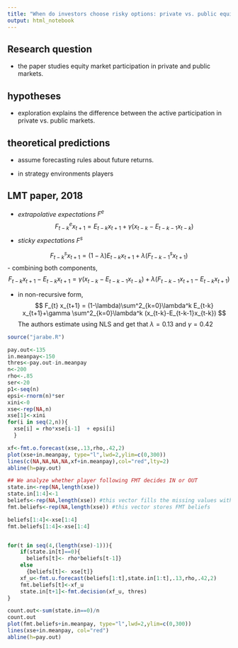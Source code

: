 ```yaml
---
title: "When do investors choose risky options: private vs. public equity? A laboratory experiment."
output: html_notebook
---
```


## Research question
- the paper studies equity market participation in private and public markets. 

## hypotheses 

- exploration explains the difference between the active participation in private vs. public markets. 

## theoretical predictions

- assume forecasting rules about future returns. 

- in strategy environments players 


## LMT paper, 2018
- *extrapolative expectations* $F^e$
$$
F^e_{t-k} x_{t+1} = E_{t-k} x_{t+1} + \gamma (x_{t-k}-E_{t-k-1} x_{t-k})
$$
- *sticky expectations* $F^s$

$$
F^s_{t-k} x_{t+1} = (1-\lambda) E_{t-k} x_{t+1} + \lambda (F^s_{t-k-1} x_{t+1})
$$
- combining both components, 
$$
F_{t-k} x_{t+1} - E_{t-k} x_{t+1}  = \gamma (x_{t-k}-E_{t-k-1} x_{t-k}) + \lambda (F_{t-k-1} x_{t+1} - E_{t-k} x_{t+1})
$$

- in non-recursive form, 
$$
F_{t} x_{t+1} = (1-\lambda)\sum^2_{k=0}\lambda^k E_{t-k} x_{t+1}+\gamma \sum^2_{k=0}\lambda^k (x_{t-k}-E_{t-k-1}x_{t-k})
$$
The authors estimate using NLS and get that $\lambda=0.13$ and $\gamma=0.42$

```r
source("jarabe.R")

pay.out<-135
in.meanpay<-150
thres<-pay.out-in.meanpay
n<-200
rho<-.85
ser<-20
p1<-seq(n)
epsi<-rnorm(n)*ser
xini<-0
xse<-rep(NA,n)
xse[1]<-xini
for(i in seq(2,n)){
  xse[i] = rho*xse[i-1]  + epsi[i]
  }

xf<-fmt.o.forecast(xse,.13,rho,.42,2)
plot(xse+in.meanpay, type="l",lwd=2,ylim=c(0,300))
lines(c(NA,NA,NA,NA,xf+in.meanpay),col="red",lty=2)
abline(h=pay.out)

## We analyze whether player following FMT decides IN or OUT
state.in<-rep(NA,length(xse))
state.in[1:4]<-1
beliefs<-rep(NA,length(xse)) #this vector fills the missing values with the RE belief 
fmt.beliefs<-rep(NA,length(xse)) #this vector stores FMT beliefs

beliefs[1:4]<-xse[1:4]
fmt.beliefs[1:4]<-xse[1:4]


for(t in seq(4,(length(xse)-1))){
    if(state.in[t]==0){
      beliefs[t]<- rho*beliefs[t-1]}
    else
      {beliefs[t]<- xse[t]}
    xf_u<-fmt.u.forecast(beliefs[1:t],state.in[1:t],.13,rho,.42,2)
    fmt.beliefs[t]<-xf_u
    state.in[t+1]<-fmt.decision(xf_u, thres)
}

count.out<-sum(state.in==0)/n
count.out
plot(fmt.beliefs+in.meanpay, type="l",lwd=2,ylim=c(0,300))
lines(xse+in.meanpay, col="red")
abline(h=pay.out)


```